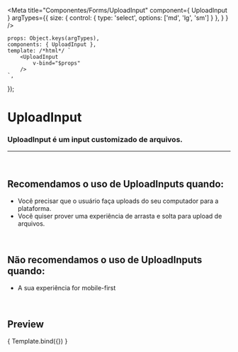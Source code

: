 
<Meta
	title="Componentes/Forms/UploadInput"
	component={ UploadInput }
	argTypes={{
		size: { control: { type: 'select', options: ['md', 'lg', 'sm'] } },
	}
}
/>

	props: Object.keys(argTypes),
	components: { UploadInput },
	template: /*html*/ `
		<UploadInput
			v-bind="$props" 
		/>
	`,
});

# UploadInput

### UploadInput é um input customizado de arquivos.
---
<br />

## Recomendamos o uso de UploadInputs quando:
- Você precisar que o usuário faça uploads do seu computador para a plataforma.
- Você quiser prover uma experiência de arrasta e solta para upload de arquivos.

<br />

## Não recomendamos o uso de UploadInputs quando:
- A sua experiência for mobile-first

<br />

## Preview

<Canvas>
	<Story
		name="UploadInput"
	>
		{ Template.bind({}) }
	</Story>
</Canvas>

<ArgsTable story="UploadInput" />
